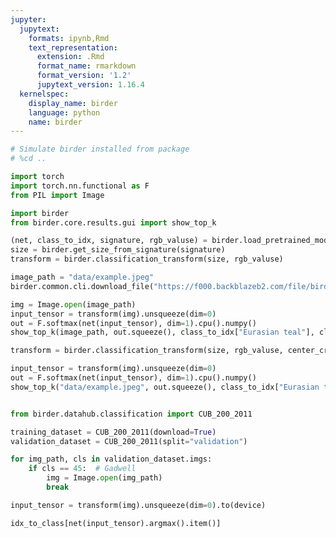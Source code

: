 ```yaml
---
jupyter:
  jupytext:
    formats: ipynb,Rmd
    text_representation:
      extension: .Rmd
      format_name: rmarkdown
      format_version: '1.2'
      jupytext_version: 1.16.4
  kernelspec:
    display_name: birder
    language: python
    name: birder
---
```


```python
# Simulate birder installed from package
# %cd ..
```

```python
import torch
import torch.nn.functional as F
from PIL import Image
```

```python
import birder
from birder.core.results.gui import show_top_k
```

```python
(net, class_to_idx, signature, rgb_valuse) = birder.load_pretrained_model("xcit_nano16_il-common", inference=True)
size = birder.get_size_from_signature(signature)
transform = birder.classification_transform(size, rgb_valuse)
```

```python
image_path = "data/example.jpeg"
birder.common.cli.download_file("https://f000.backblazeb2.com/file/birder/data/img_001.jpeg", image_path)
```

```python
img = Image.open(image_path)
input_tensor = transform(img).unsqueeze(dim=0)
out = F.softmax(net(input_tensor), dim=1).cpu().numpy()
show_top_k(image_path, out.squeeze(), class_to_idx["Eurasian teal"], class_to_idx)
```

```python
transform = birder.classification_transform(size, rgb_valuse, center_crop=0.5)

input_tensor = transform(img).unsqueeze(dim=0)
out = F.softmax(net(input_tensor), dim=1).cpu().numpy()
show_top_k("data/example.jpeg", out.squeeze(), class_to_idx["Eurasian teal"], class_to_idx)
```

```python

```

```python
from birder.datahub.classification import CUB_200_2011
```

```python
training_dataset = CUB_200_2011(download=True)
validation_dataset = CUB_200_2011(split="validation")
```

```python
for img_path, cls in validation_dataset.imgs:
    if cls == 45:  # Gadwell
        img = Image.open(img_path)
        break
```

```python
input_tensor = transform(img).unsqueeze(dim=0).to(device)
```

```python
idx_to_class[net(input_tensor).argmax().item()]
```

```python

```
